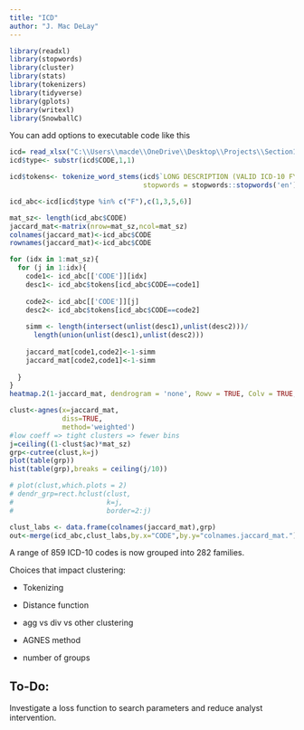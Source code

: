```yaml
---
title: "ICD"
author: "J. Mac DeLay"
---
```


```r
library(readxl)
library(stopwords)
library(cluster)
library(stats)
library(tokenizers)
library(tidyverse)
library(gplots)
library(writexl)
library(SnowballC)
```

You can add options to executable code like this

```r
icd= read_xlsx("C:\\Users\\macde\\OneDrive\\Desktop\\Projects\\Section111ValidICD10-Jan2023-DupFixed.xlsx")
icd$type<- substr(icd$CODE,1,1)

icd$tokens<- tokenize_word_stems(icd$`LONG DESCRIPTION (VALID ICD-10 FY2023)`,
                                 stopwords = stopwords::stopwords('en'))

icd_abc<-icd[icd$type %in% c("F"),c(1,3,5,6)]

mat_sz<- length(icd_abc$CODE)
jaccard_mat<-matrix(nrow=mat_sz,ncol=mat_sz)
colnames(jaccard_mat)<-icd_abc$CODE
rownames(jaccard_mat)<-icd_abc$CODE

for (idx in 1:mat_sz){
  for (j in 1:idx){
    code1<- icd_abc[['CODE']][idx]
    desc1<- icd_abc$tokens[icd_abc$CODE==code1]
    
    code2<- icd_abc[['CODE']][j]
    desc2<- icd_abc$tokens[icd_abc$CODE==code2]
    
    simm <- length(intersect(unlist(desc1),unlist(desc2)))/
      length(union(unlist(desc1),unlist(desc2)))
    
    jaccard_mat[code1,code2]<-1-simm
    jaccard_mat[code2,code1]<-1-simm
    
  }
}
heatmap.2(1-jaccard_mat, dendrogram = 'none', Rowv = TRUE, Colv = TRUE, trace = 'none', symm = TRUE)
```

```r
clust<-agnes(x=jaccard_mat,
             diss=TRUE,
             method='weighted')
#low coeff => tight clusters => fewer bins
j=ceiling((1-clust$ac)*mat_sz)
grp<-cutree(clust,k=j)
plot(table(grp))
hist(table(grp),breaks = ceiling(j/10))

# plot(clust,which.plots = 2)
# dendr_grp=rect.hclust(clust,
#                       k=j,
#                       border=2:j)
```

```r
clust_labs <- data.frame(colnames(jaccard_mat),grp)
out<-merge(icd_abc,clust_labs,by.x="CODE",by.y="colnames.jaccard_mat.")

```

A range of 859 ICD-10 codes is now grouped into 282 families.

Choices that impact clustering:

-   Tokenizing

-   Distance function

-   agg vs div vs other clustering

-   AGNES method

-   number of groups

## To-Do:

Investigate a loss function to search parameters and reduce analyst intervention.